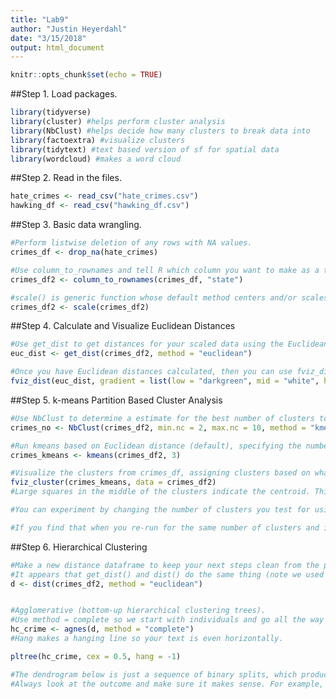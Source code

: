 ```yaml
---
title: "Lab9"
author: "Justin Heyerdahl"
date: "3/15/2018"
output: html_document
---
```


```r
knitr::opts_chunk$set(echo = TRUE)
```

##Step 1. Load packages.
```r
library(tidyverse)
library(cluster) #helps perform cluster analysis
library(NbClust) #helps decide how many clusters to break data into
library(factoextra) #visualize clusters
library(tidytext) #text based version of sf for spatial data
library(wordcloud) #makes a word cloud
```

##Step 2. Read in the files. 
```r
hate_crimes <- read_csv("hate_crimes.csv")
hawking_df <- read_csv("hawking_df.csv")
```

##Step 3. Basic data wrangling.
```r
#Perform listwise deletion of any rows with NA values.
crimes_df <- drop_na(hate_crimes)

#Use column_to_rownames and tell R which column you want to make as a the new row names.
crimes_df2 <- column_to_rownames(crimes_df, "state")

#scale() is generic function whose default method centers and/or scales the columns of a numeric matrix.
crimes_df2 <- scale(crimes_df2)
```

##Step 4. Calculate and Visualize Euclidean Distances
```r
#Use get_dist to get distances for your scaled data using the Euclidean method.
euc_dist <- get_dist(crimes_df2, method = "euclidean")

#Once you have Euclidean distances calculated, then you can use fviz_dist to visualize them.
fviz_dist(euc_dist, gradient = list(low = "darkgreen", mid = "white", high = "red"))
```

##Step 5. k-means Partition Based Cluster Analysis
```r
#Use NbClust to determine a estimate for the best number of clusters to use given the data.
crimes_no <- NbClust(crimes_df2, min.nc = 2, max.nc = 10, method = "kmeans")

#Run kmeans based on Euclidean distance (default), specifying the number of clusters, and iteratively figure out what the most logical clusters are). 
crimes_kmeans <- kmeans(crimes_df2, 3)

#Visualize the clusters from crimes_df, assigning clusters based on what we found in crimes_kmeans.
fviz_cluster(crimes_kmeans, data = crimes_df2)
#Large squares in the middle of the clusters indicate the centroid. This clustering is based on PCA, which is how these programs are determining out of all 12 variables how to plot the clusters in just 2-dimensions. Note the percentages on each of the axes, which indicate how much of the variance is explained in the first two principal components. In this case, around 70% total (axis 1 + axis 2.)

#You can experiment by changing the number of clusters you test for using kmeans(), and this will impact the number of clusters visualized with fviz_cluster(). Note that the amount of variance explained by the first to PCs doesn't change.

#If you find that when you re-run for the same number of clusters and it turns out differently, try re-running your whole script again. This should re-set it and bring back the same result again. Unlike with bootstrapping, the centroids and cluster outputs shouldn't change when you're specifying the same number of clusters again.
```

##Step 6. Hierarchical Clustering
```r
#Make a new distance dataframe to keep your next steps clean from the prior ones.
#It appears that get_dist() and dist() do the same thing (note we used get_dist() above).
d <- dist(crimes_df2, method = "euclidean")


#Agglomerative (bottom-up hierarchical clustering trees).
#Use method = complete so we start with individuals and go all the way to the root.
hc_crime <- agnes(d, method = "complete")
#Hang makes a hanging line so your text is even horizontally.

pltree(hc_crime, cex = 0.5, hang = -1)

#The dendrogram below is just a sequence of binary splits, which produces leafs. The first major split is between D.C. and all the rest, which recall was the most separate state in terms of differences across the 12 variables.
#Always look at the outcome and make sure it makes sense. For example, note that Washington and Oregon are closely matched, which makes sense since they are demographically similar states.
```


